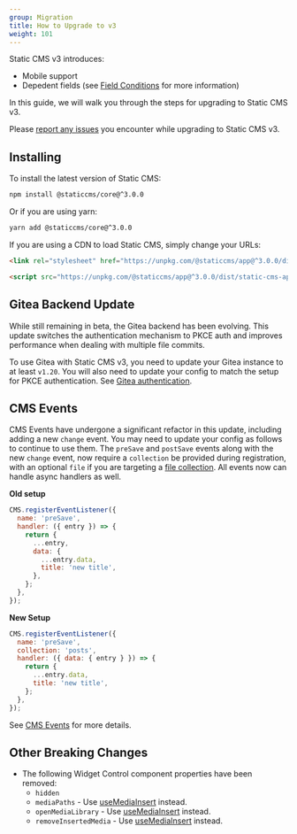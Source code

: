 ```yaml
---
group: Migration
title: How to Upgrade to v3
weight: 101
---
```


Static CMS v3 introduces:
- Mobile support
- Depedent fields (see [Field Conditions](/docs/widgets#field-conditions) for more information)

In this guide, we will walk you through the steps for upgrading to Static CMS v3.

Please [report any issues](https://github.com/StaticJsCMS/static-cms/issues/new) you encounter while upgrading to Static CMS v3.

## Installing

To install the latest version of Static CMS:

```bash
npm install @staticcms/core@^3.0.0
```

Or if you are using yarn:

```bash
yarn add @staticcms/core@^3.0.0
```

If you are using a CDN to load Static CMS, simply change your URLs:

```html
<link rel="stylesheet" href="https://unpkg.com/@staticcms/app@^3.0.0/dist/main.css" />
```

```html
<script src="https://unpkg.com/@staticcms/app@^3.0.0/dist/static-cms-app.js"></script>
```

## Gitea Backend Update <BetaImage />

While still remaining in beta, the Gitea backend has been evolving. This update switches the authentication mechanism to PKCE auth and improves performance when dealing with multiple file commits.

To use Gitea with Static CMS v3, you need to update your Gitea instance to at least `v1.20`. You will also need to update your config to match the setup for PKCE authentication. See [Gitea authentication](/docs/gitea-backend#authentication).

## CMS Events <BetaImage />

CMS Events have undergone a significant refactor in this update, including adding a new `change` event. You may need to update your config as follows to continue to use them. The `preSave` and `postSave` events along with the new `change` event, now require a `collection` be provided during registration, with an optional `file` if you are targeting a [file collection](/docs/collection-types#file-collections). All events now can handle async handlers as well.

**Old setup**

```js
CMS.registerEventListener({
  name: 'preSave',
  handler: ({ entry }) => {
    return {
      ...entry,
      data: {
        ...entry.data,
        title: 'new title',
      },
    };
  },
});
```

**New Setup**

```js
CMS.registerEventListener({
  name: 'preSave',
  collection: 'posts',
  handler: ({ data: { entry } }) => {
    return {
      ...entry.data,
      title: 'new title',
    };
  },
});
```

See [CMS Events](/docs/beta-features#registering-to-cms-events) for more details.

## Other Breaking Changes

- The following Widget Control component properties have been removed:
  - `hidden`
  - `mediaPaths` - Use [useMediaInsert](/docs/custom-widgets#interacting-with-the-media-library) instead.
  - `openMediaLibrary` - Use [useMediaInsert](/docs/custom-widgets#interacting-with-the-media-library) instead.
  - `removeInsertedMedia` - Use [useMediaInsert](/docs/custom-widgets#interacting-with-the-media-library) instead.
